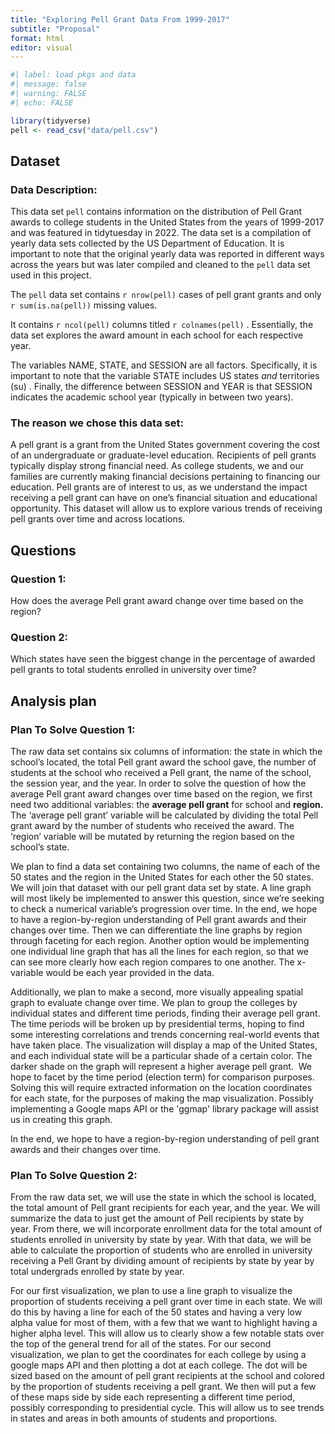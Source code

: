 ```yaml
---
title: "Exploring Pell Grant Data From 1999-2017"
subtitle: "Proposal"
format: html
editor: visual
---
```


```r
#| label: load pkgs and data
#| message: false
#| warning: FALSE
#| echo: FALSE

library(tidyverse)
pell <- read_csv("data/pell.csv")
```

## Dataset

### Data Description:

This data set `pell` contains information on the distribution of Pell Grant awards to college students in the United States from the years of 1999-2017 and was featured in tidytuesday in 2022. The data set is a compilation of yearly data sets collected by the US Department of Education. It is important to note that the original yearly data was reported in different ways across the years but was later compiled and cleaned to the `pell` data set used in this project.

The `pell` data set contains `r nrow(pell)` cases of pell grant grants and only `r sum(is.na(pell))` missing values.

It contains `r ncol(pell)` columns titled `r colnames(pell)` . Essentially, the data set explores the award amount in each school for each respective year.

The variables NAME, STATE, and SESSION are all factors. Specifically, it is important to note that the variable STATE includes US states *and* territories (su) . Finally, the difference between SESSION and YEAR is that SESSION indicates the academic school year (typically in between two years).

### The reason we chose this data set:

A pell grant is a grant from the United States government covering the cost of an undergraduate or graduate-level education. Recipients of pell grants typically display strong financial need. As college students, we and our families are currently making financial decisions pertaining to financing our education. Pell grants are of interest to us, as we understand the impact receiving a pell grant can have on one's financial situation and educational opportunity. This dataset will allow us to explore various trends of receiving pell grants over time and across locations.

## Questions

### Question 1:

How does the average Pell grant award change over time based on the region?

### Question 2:

Which states have seen the biggest change in the percentage of awarded pell grants to total students enrolled in university over time?

## Analysis plan

### Plan To Solve Question 1:

The raw data set contains six columns of information: the state in which the school's located, the total Pell grant award the school gave, the number of students at the school who received a Pell grant, the name of the school, the session year, and the year. In order to solve the question of how the average Pell grant award changes over time based on the region, we first need two additional variables: the **average pell grant** for school and **region.** The 'average pell grant' variable will be calculated by dividing the total Pell grant award by the number of students who received the award. The 'region' variable will be mutated by returning the region based on the school's state.

We plan to find a data set containing two columns, the name of each of the 50 states and the region in the United States for each other the 50 states. We will join that dataset with our pell grant data set by state. A line graph will most likely be implemented to answer this question, since we're seeking to check a numerical variable's progression over time. In the end, we hope to have a region-by-region understanding of Pell grant awards and their changes over time. Then we can differentiate the line graphs by region through faceting for each region. Another option would be implementing one individual line graph that has all the lines for each region, so that we can see more clearly how each region compares to one another. The x-variable would be each year provided in the data. 

Additionally, we plan to make a second, more visually appealing spatial graph to evaluate change over time. We plan to group the colleges by individual states and different time periods, finding their average pell grant. The time periods will be broken up by presidential terms, hoping to find some interesting correlations and trends concerning real-world events that have taken place. The visualization will display a map of the United States, and each individual state will be a particular shade of a certain color. The darker shade on the graph will represent a higher average pell grant.  We hope to facet by the time period (election term) for comparison purposes. Solving this will require extracted information on the location coordinates for each state, for the purposes of making the map visualization. Possibly implementing a Google maps API or the \'ggmap\' library package will assist us in creating this graph. 

In the end, we hope to have a region-by-region understanding of pell grant awards and their changes over time.

### Plan To Solve Question 2:

From the raw data set, we will use the state in which the school is located, the total amount of Pell grant recipients for each year, and the year. We will summarize the data to just get the amount of Pell recipients by state by year. From there, we will incorporate enrollment data for the total amount of students enrolled in university by state by year. With that data, we will be able to calculate the proportion of students who are enrolled in university receiving a Pell Grant by dividing amount of recipients by state by year by total undergrads enrolled by state by year.

For our first visualization, we plan to use a line graph to visualize the proportion of students receiving a pell grant over time in each state. We will do this by having a line for each of the 50 states and having a very low alpha value for most of them, with a few that we want to highlight having a higher alpha level. This will allow us to clearly show a few notable stats over the top of the general trend for all of the states. For our second visualization, we plan to get the coordinates for each college by using a google maps API and then plotting a dot at each college. The dot will be sized based on the amount of pell grant recipients at the school and colored by the proportion of students receiving a pell grant. We then will put a few of these maps side by side each representing a different time period, possibly corresponding to presidential cycle. This will allow us to see trends in states and areas in both amounts of students and proportions.

\
